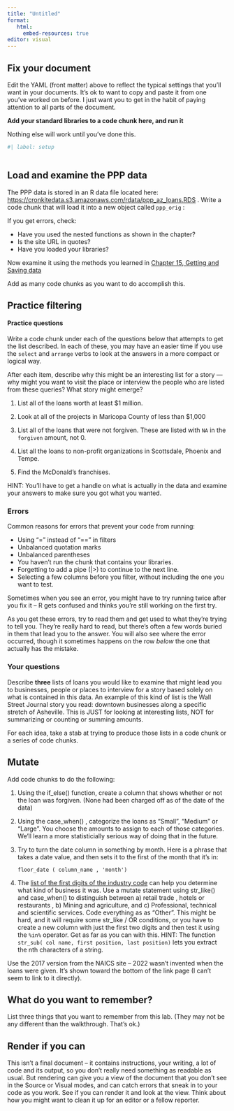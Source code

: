 ```yaml
---
title: "Untitled"
format: 
   html: 
     embed-resources: true
editor: visual
---
```


## Fix your document

Edit the YAML (front matter) above to reflect the typical settings that you'll want in your documents. It's ok to want to copy and paste it from one you've worked on before. I just want you to get in the habit of paying attention to all parts of the document.

**Add your standard libraries to a code chunk here, and run it**

Nothing else will work until you've done this.

```r
#| label: setup
 


```

## Load and examine the PPP data

The PPP data is stored in an R data file located here: <https://cronkitedata.s3.amazonaws.com/rdata/ppp_az_loans.RDS> . Write a code chunk that will load it into a new object called `ppp_orig` :

If you get errors, check:

-   Have you used the nested functions as shown in the chapter?
-   Is the site URL in quotes?
-   Have you loaded your libraries?

Now examine it using the methods you learned in [Chapter 15, Getting and Saving data](http://cronkitedata.github.io/djtextbook/r-data-import.html)

Add as many code chunks as you want to do accomplish this.

## Practice filtering

#### Practice questions

Write a code chunk under each of the questions below that attempts to get the list described. In each of these, you may have an easier time if you use the `select` and `arrange` verbs to look at the answers in a more compact or logical way.

After each item, describe why this might be an interesting list for a story --- why might you want to visit the place or interview the people who are listed from these queries? What story might emerge?

1.  List all of the loans worth at least \$1 million.

2.  Look at all of the projects in Maricopa County of less than \$1,000

3.  List all of the loans that were not forgiven. These are listed with `NA` in the `forgiven` amount, not 0.

4.  List all the loans to non-profit organizations in Scottsdale, Phoenix and Tempe.

5.  Find the McDonald's franchises.

HINT: You'll have to get a handle on what is actually in the data and examine your answers to make sure you got what you wanted.

### Errors

Common reasons for errors that prevent your code from running:

-   Using "=" instead of "==" in filters
-   Unbalanced quotation marks
-   Unbalanced parentheses
-   You haven't run the chunk that contains your libraries.
-   Forgetting to add a pipe (\|\>) to continue to the next line.
-   Selecting a few columns before you filter, without including the one you want to test.

Sometimes when you see an error, you might have to try running twice after you fix it -- R gets confused and thinks you're still working on the first try.

As you get these errors, try to read them and get used to what they're trying to tell you. They're really hard to read, but there's often a few words buried in them that lead you to the answer. You will also see where the error occurred, though it sometimes happens on the row *below* the one that actually has the mistake.

### Your questions

Describe **three** lists of loans you would like to examine that might lead you to businesses, people or places to interview for a story based solely on what is contained in this data. An example of this kind of list is the Wall Street Journal story you read: downtown businesses along a specific stretch of Asheville. This is JUST for looking at interesting lists, NOT for summarizing or counting or summing amounts.

For each idea, take a stab at trying to produce those lists in a code chunk or a series of code chunks.

## Mutate

Add code chunks to do the following:

1.  Using the if_else() function, create a column that shows whether or not the loan was forgiven. (None had been charged off as of the date of the data)

2.  Using the case_when() , categorize the loans as "Small", "Medium" or "Large". You choose the amounts to assign to each of those categories. We'll learn a more statisticially serious way of doing that in the future.

3.  Try to turn the date column in something by month. Here is a phrase that takes a date value, and then sets it to the first of the month that it's in:

    `floor_date ( column_name , 'month')`

4.  The [list of the first digits of the industry code](https://www.census.gov/naics/?58967?yearbck=2017) can help you determine what kind of business it was. Use a mutate statement using str_like() and case_when() to distinguish between a) retail trade , hotels or restaurants , b) Mining and agriculture, and c) Professional, technical and scientific services. Code everything as as "Other". This might be hard, and it will require some str_like / OR conditions, or you have to create a new column with just the first two digits and then test it using the `%in%` operator. Get as far as you can with this. HINT: The function `str_sub( col name, first position, last position)` lets you extract the nth characters of a string.

Use the 2017 version from the NAICS site -- 2022 wasn't invented when the loans were given. It's shown toward the bottom of the link page (I can't seem to link to it directly).

## What do you want to remember?

List three things that you want to remember from this lab. (They may not be any different than the walkthrough. That's ok.)

## Render if you can

This isn't a final document -- it contains instructions, your writing, a lot of code and its output, so you don't really need something as readable as usual. But rendering can give you a view of the document that you don't see in the Source or Visual modes, and can catch errors that sneak in to your code as you work. See if you can render it and look at the view. Think about how you might want to clean it up for an editor or a fellow reporter.
